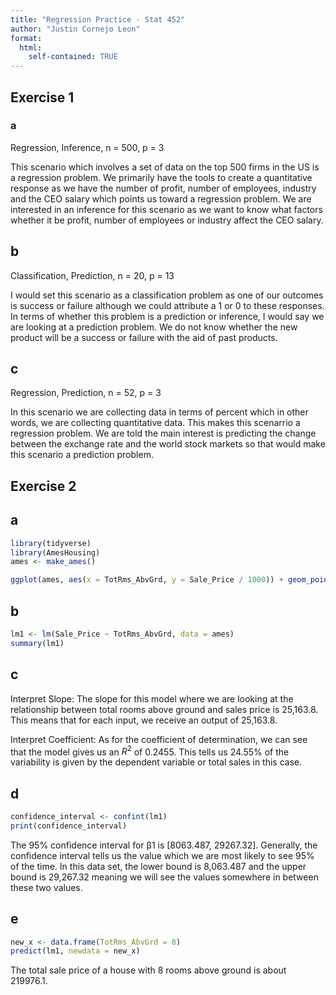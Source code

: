 ```yaml
---
title: "Regression Practice - Stat 452"
author: "Justin Cornejo Leon"
format: 
  html:
    self-contained: TRUE
---
```


## Exercise 1

### a

Regression, Inference, n = 500, p = 3

This scenario which involves a set of data on the top 500 firms in the US is a regression problem. We primarily have the tools to create a quantitative response as we have the number of profit, number of employees, industry and the CEO salary which points us toward a regression problem. We are interested in an inference for this scenario as we want to know what factors whether it be profit, number of employees or industry affect the CEO salary.

## b

Classification, Prediction, n = 20, p = 13

I would set this scenario as a classification problem as one of our outcomes is success or failure although we could attribute a 1 or 0 to these responses. In terms of whether this problem is a prediction or inference, I would say we are looking at a prediction problem. We do not know whether the new product will be a success or failure with the aid of past products.

## c

Regression, Prediction, n = 52, p = 3

In this scenario we are collecting data in terms of percent which in other words, we are collecting quantitative data. This makes this scenarrio a regression problem. We are told the main interest is predicting the change between the exchange rate and the world stock markets so that would make this scenario a prediction problem. 

## Exercise 2

## a

```r
library(tidyverse)
library(AmesHousing)
ames <- make_ames()
```

```r
ggplot(ames, aes(x = TotRms_AbvGrd, y = Sale_Price / 1000)) + geom_point(size = 0.5, alpha = 0.5) + geom_smooth(method = "lm", se = FALSE) + labs(x = "Total Rooms", y = "Sale Price")
```

## b

```r
lm1 <- lm(Sale_Price ~ TotRms_AbvGrd, data = ames)
summary(lm1)
```

## c

Interpret Slope: The slope for this model where we are looking at the relationship between total rooms above ground and sales price is 25,163.8. This means that for each input, we receive an output of 25,163.8.

Interpret Coefficient: As for the coefficient of determination, we can see that the model gives us an $R^2$ of 0.2455. This tells us 24.55% of the variability is given by the dependent variable or total sales in this case.

## d

```r
confidence_interval <- confint(lm1)
print(confidence_interval)
```

The 95% confidence interval for β1 is \[8063.487, 29267.32\]. Generally, the confidence interval tells us the value which we are most likely to see 95% of the time. In this data set, the lower bound is 8,063.487 and the upper bound is 29,267.32 meaning we will see the values somewhere in between these two values.

## e

```r
new_x <- data.frame(TotRms_AbvGrd = 8)
predict(lm1, newdata = new_x)

```

The total sale price of a house with 8 rooms above ground is about 219976.1.
